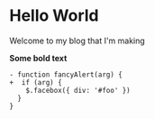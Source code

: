 # Hello World

Welcome to my blog that I'm making

**Some bold text**
```diff-js {0-10} showLineNumbers
- function fancyAlert(arg) {
+  if (arg) {
    $.facebox({ div: '#foo' })
  }
}
```
